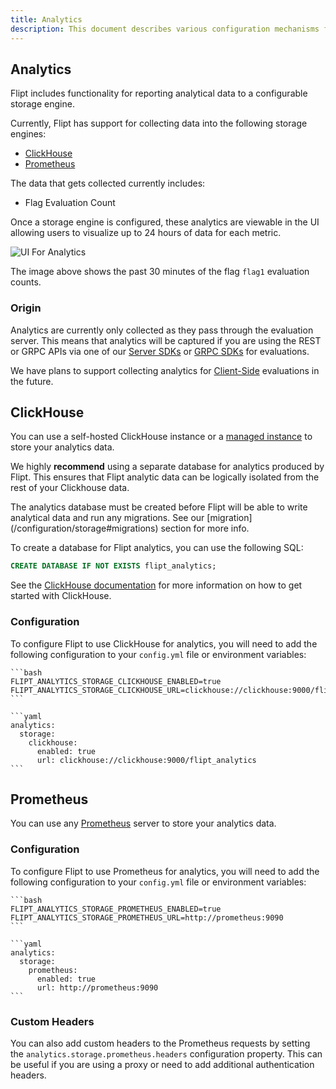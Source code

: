 ```yaml
---
title: Analytics
description: This document describes various configuration mechanisms for controlling analytics for Flipt.
---
```


## Analytics

Flipt includes functionality for reporting analytical data to a configurable storage engine.

Currently, Flipt has support for collecting data into the following storage engines:

- [ClickHouse](https://clickhouse.com/)
- [Prometheus](https://prometheus.io/)

The data that gets collected currently includes:

- Flag Evaluation Count

Once a storage engine is configured, these analytics are viewable in the UI allowing users to visualize up to 24 hours of data for each metric.

![UI For Analytics](/images/configuration/analytics_quick_view.png)

The image above shows the past 30 minutes of the flag `flag1` evaluation counts.

### Origin

Analytics are currently only collected as they pass through the evaluation server. This means that analytics will be captured if you are using the REST or GRPC APIs via one of our [Server SDKs](/integration/server/rest) or [GRPC SDKs](/integration/server/grpc) for evaluations.

We have plans to support collecting analytics for [Client-Side](/integration/client) evaluations in the future.

## ClickHouse

You can use a self-hosted ClickHouse instance or a [managed instance](https://clickhouse.com/cloud/) to store your analytics data.

We highly **recommend** using a separate database for analytics produced by Flipt. This ensures that Flipt analytic data can be logically isolated from the rest of your Clickhouse data.

<Note>
  The analytics database must be created before Flipt will be able to write
  analytical data and run any migrations. See our
  [migration](/configuration/storage#migrations) section for more info.
</Note>

To create a database for Flipt analytics, you can use the following SQL:

```sql
CREATE DATABASE IF NOT EXISTS flipt_analytics;
```

See the [ClickHouse documentation](https://clickhouse.com/docs) for more information on how to get started with ClickHouse.

### Configuration

To configure Flipt to use ClickHouse for analytics, you will need to add the following configuration to your `config.yml` file or environment variables:

<Tabs>
  <Tab title="Environment Variables">

    ```bash
    FLIPT_ANALYTICS_STORAGE_CLICKHOUSE_ENABLED=true
    FLIPT_ANALYTICS_STORAGE_CLICKHOUSE_URL=clickhouse://clickhouse:9000/flipt_analytics
    ```

  </Tab>
  <Tab title="Configuration YAML">

    ```yaml
    analytics:
      storage:
        clickhouse:
          enabled: true
          url: clickhouse://clickhouse:9000/flipt_analytics
    ```

  </Tab>
</Tabs>

## Prometheus

You can use any [Prometheus](https://prometheus.io/docs/introduction/overview/) server to store your analytics data.

### Configuration

To configure Flipt to use Prometheus for analytics, you will need to add the following configuration to your `config.yml` file or environment variables:

<Tabs>
  <Tab title="Environment Variables">

    ```bash
    FLIPT_ANALYTICS_STORAGE_PROMETHEUS_ENABLED=true
    FLIPT_ANALYTICS_STORAGE_PROMETHEUS_URL=http://prometheus:9090
    ```

  </Tab>
  <Tab title="Configuration YAML">

    ```yaml
    analytics:
      storage:
        prometheus:
          enabled: true
          url: http://prometheus:9090
    ```

  </Tab>
</Tabs>

### Custom Headers

You can also add custom headers to the Prometheus requests by setting the `analytics.storage.prometheus.headers` configuration property. This can be useful if you are using a proxy or need to add additional authentication headers.
